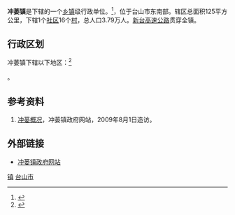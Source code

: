 {{中国乡级行政区|44/07/81/105/000}}
'''冲蒌镇'''是{{PRC admin/fullname|44/07/81/106/000|3}}下辖的一个[[乡镇|乡镇]]级行政单位。<ref>{{PRC admin/ref sgc|{{PRC admin/parent|44/07/81/105/000}}}}</ref>，位于台山市东南部。辖区总面积125平方公里，下辖1个[[社区|社区]]16个[[村|村]]，总人口3.79万人。[[新台高速公路|新台高速公路]]贯穿全镇。

== 行政区划 ==

冲蒌镇下辖以下地区：<ref>{{PRC admin/ref sgc|44/07/81/105/000}}</ref>

{{PRC admin/children|44/07/81/105/000}}。

== 参考资料 ==

{{reflist}}

{{行政区划小作品}}
{{PRC admin/navcat|44/07/81/105/000}}
#[http://chonglou.tsinfo.com.cn/Disp.Aspx?ID=1&ClassID=2 冲蒌概况]{{Wayback|url=http://chonglou.tsinfo.com.cn/Disp.Aspx?ID=1&ClassID=2 |date=20070914200734 }}，冲蒌镇政府网站，2009年8月1日造访。

==外部链接==
*[https://web.archive.org/web/20090705150041/http://chonglou.tsinfo.com.cn/ 冲蒌镇政府网站]

{{GD-stub}}
{{台山市行政区划}}
[[Category:台山市行政区划|镇]]
[[Category:江门建制镇|台山市]]